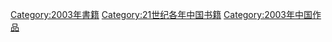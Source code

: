 [[Category:2003年書籍|Category:2003年書籍]]
[[Category:21世纪各年中国书籍|Category:21世纪各年中国书籍]]
[[Category:2003年中国作品|Category:2003年中国作品]]